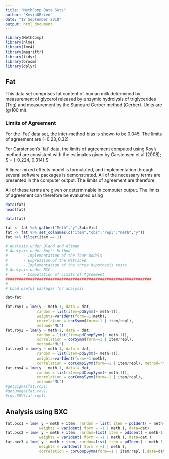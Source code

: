 ---
title: "MethComp Data Sets"
author: "KevinOBrien"
date: "18 September 2018"
output: html_document
---

```{r setup, include=FALSE}
library(MethComp)
library(nlme)
library(lme4)
library(magrittr)
library(tidyr)
library(broom)
library(dplyr)
```

## Fat 
This data set comprises fat content of human milk determined by measurement of glycerol released by enzymic hydrolysis of triglycerides (Trig) and measurement by the Standard Gerber method (Gerber). 
Units are (g/100 ml).

### Limits of Agreement
For the `Fat' data set, the inter-method bias is shown to be $0.045$. The limits of agreement are $(-0.23 , 0.32)$

For Carstensen's `fat' data, the limits of agreement computed using Roy's method are consistent with the estimates given by Carstensen et al (2008); $ = (-0.224,  0.314).$


A linear mixed effects model is formulated, and implementation through several software packages is demonstrated.
All of the necessary terms are presented in the computer output. The limits of agreement are therefore,
\begin{equation}
0.0449  \pm 1.96 \times  \sqrt{2 \times 0.0596^2 + 0.0772^2 + 0.0724^2} = (-0.220,  0.309).
\end{equation}

All of these terms are given or determinable in computer output. The limits of agreement can therefore be evaluated using
\begin{equation}
\bar{y_{A}}-\bar{y_{B}} \pm 1.96 \times \sqrt{ \sigma^2_{A} + \sigma^2_{B}  - 2(\sigma_{AB})}.
\end{equation}
```{r}
data(fat)
head(fat)
```

```{r}
data(fat)

fat <- fat %>% gather("Meth","y",Sub:Vic)
fat <- fat %>% set_colnames(c("item","obs","repl","meth","y"))
fat %>% filter(item == 1)
```

```{r}
# Analysis under Bland and Altman
# Analysis under Roy's Method
#       - Implementation of the four models
#       - Expression of the Matrices
#       - Implementation of the three hypothesis tests        
# Analysis under BXC
#       - Computation of Limits of Agreement
#################################################################
#
# Load useful packages for analysis

```


```{r}

dat=fat

fat.roy1 = lme(y ~ meth-1, data = dat,
              random = list(item=pdSymm(~ meth-1)), 
              weights=varIdent(form=~1|meth),
              correlation = corSymm(form=~1 | item/repl), 
              method="ML")
fat.roy2 = lme(y ~ meth-1, data = dat,
              random = list(item=pdCompSymm(~ meth-1)), 
              correlation = corSymm(form=~1 | item/repl), 
              method="ML")
fat.roy3 = lme(y ~ meth-1, data = dat,
              random = list(item=pdSymm(~ meth-1)),
              weights=varIdent(form=~1|meth), 
              correlation = corCompSymm(form=~1 | item/repl), method="ML")
fat.roy4 = lme(y ~ meth-1, data = dat,
              random = list(item=pdCompSymm(~ meth-1)), 
              correlation = corCompSymm(form=~1 | item/repl), 
              method="ML")
#getSigma(fat.roy1)
#getOmega(fat.roy1)
#roy.SDV(fat.roy1)
```
## Analysis using BXC
```{r}
fat.bxc1 = lme( y ~ meth + item, random = list( item = pdIdent( ~ meth-1 ) ), 
               weights = varIdent( form = ~1 | meth ), data=dat)
fat.bxc2 = lme( y ~ meth + item, random=list( item = pdIdent( ~ meth-1 ), repl = ~1 ), 
               weights = varIdent( form = ~1 | meth ), data=dat )
fat.bxc3 = lme( y ~ meth + item, random=list( item = pdIdent( ~ meth-1 ), repl = ~1 ),
               weights = varIdent( form = ~1 | meth ),
               correlation = corCompSymm(form=~1 | item/repl ),data=dat)

```

